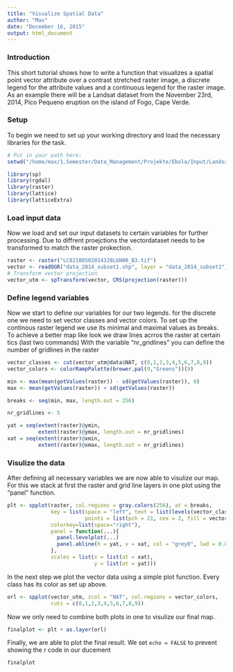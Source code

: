 ```yaml
---
title: "Visualize Spatial Data"
author: "Max"
date: "December 16, 2015"
output: html_document
---
```


### Introduction ###

This short tutorial shows how to write a function that visualizes a spatial 
point vector attribute over a contrast stretched raster image, a discrete legend 
for the attribute values and a continuous legend for the raster image. As an 
example there will be a Landsat dataset from the November 23rd, 2014, Pico
Pequeno eruption on the island of Fogo, Cape Verde.

### Setup ###

To begin we need to set up your working directory and load the necessary 
libraries for the task.

```r
# Put in your path here:
setwd("/home/max/1.Semester/Data_Management/Projekte/Ebola/Input/Landsat/")

library(sp)
library(rgdal)
library(raster)
library(lattice)
library(latticeExtra)

```

### Load input data ###

Now we load and set our input datasets to certain variables for further 
processing. Due to diffrent proejctions the vectordataset needs to be 
transformed to match the raster prokection.


```r
raster <- raster("LC82100502014328LGN00_B3.tif")
vector <- readOGR("data_2014_subset1.shp", layer = "data_2014_subset1")
# Transform vector projection 
vector_utm <- spTransform(vector, CRS(projection(raster)))
```

### Define legend variables ###
Now we start to define our variables for our two legends. for the discrete one 
we need to set vector classes and vector colors. To set up the continous raster 
legend we use its minimal and maximal values as breaks. To achieve a better
map like look we draw lines acrros the raster at certain tics (last two commands)
With the variable "nr_gridlines" you can define the number of gridlines in the 
raster

```r
vector_classes <- cut(vector_utm@data$NAT, c(0,1,2,3,4,5,6,7,8,9))
vector_colors <- colorRampPalette(brewer.pal(9,"Greens"))(9)

min <- max(mean(getValues(raster)) - sd(getValues(raster)), 0)
max <- mean(getValues(raster)) + sd(getValues(raster))

breaks <- seq(min, max, length.out = 256)

nr_gridlines <- 5

yat = seq(extent(raster)@ymin, 
          extent(raster)@ymax, length.out = nr_gridlines)
xat = seq(extent(raster)@xmin, 
          extent(raster)@xmax, length.out = nr_gridlines)
```

### Visulize the data ###

After defining all necessary variables we are now able to visulize our map. For 
this we stack at first the raster and grid line layers in one plot 
using the "panel" function.

```r
plt <- spplot(raster, col.regions = gray.colors(256), at = breaks,
              key = list(space = "left", text = list(levels(vector_classes)),
                         points = list(pch = 21, cex = 2, fill = vector_colors)),
              colorkey=list(space="right"),
              panel = function(...){
                panel.levelplot(...)
                panel.abline(h = yat, v = xat, col = "grey0", lwd = 0.8, lty = 3) 
              },
              scales = list(x = list(at = xat),
                            y = list(at = yat)))
```

In the next step we plot the vector data using a simple plot function. Every
class has its color as set up above.

```R
orl <- spplot(vector_utm, zcol = "NAT", col.regions = vector_colors, 
              cuts = c(0,1,2,3,4,5,6,7,8,9))
```

Now we only need to combine both plots in one to visulize our final 
map.

```R
finalplot <- plt + as.layer(orl)
```

Finally, we are able to plot the final result. We set `echo = FALSE` to prevent
showing the r code in our ducement

```R
finalplot
```


